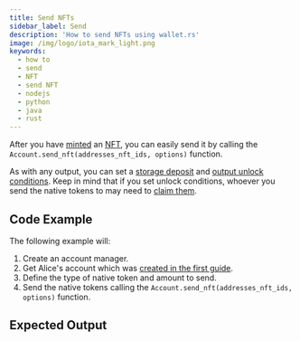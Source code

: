 ```yaml
---
title: Send NFTs
sidebar_label: Send
description: 'How to send NFTs using wallet.rs'
image: /img/logo/iota_mark_light.png
keywords:
  - how to
  - send
  - NFT
  - send NFT
  - nodejs
  - python
  - java
  - rust
---
```



After you have [minted](01_mint_nft.mdx) an
[NFT](https://wiki.iota.org/shimmer/introduction/explanations/what_is_stardust/tokenization#non-fungible-tokens-nfts),
you can easily send it by calling the `Account.send_nft(addresses_nft_ids, options)` function.

As with any output, you can set a
[storage deposit](https://wiki.iota.org/shimmer/introduction/explanations/what_is_stardust/storage_deposit) and
[output unlock conditions](https://wiki.iota.org/shimmer/introduction/explanations/what_is_stardust/unlock_conditions).
Keep in mind that if you set unlock conditions, whoever you send the native tokens to may need to
[claim them](../outputs_and_transactions/04_claim_outputs.mdx).

## Code Example

<ReplaceNFTId />

The following example will:

1. Create an account manager.
2. Get Alice's account which was [created in the first guide](../accounts_and_addresses/01_create_a_wallet_account.mdx).
3. Define the type of native token and amount to send.
4. Send the native tokens calling the `Account.send_nft(addresses_nft_ids, options)` function.

<Tabs groupId='language' queryString>
  <TabItem value='rust' label='Rust'>
    <RustCode />
  </TabItem>
  <TabItem value='typescript-node' label='Typescript (Node.js)'>
    <NodejsCode />
  </TabItem>
  <TabItem value='python' label='Python'>
    <PythonCode />
  </TabItem>
  <TabItem value='java' label='Java'>
    <JavaCode />
  </TabItem>
</Tabs>

## Expected Output

<Tabs groupId='language' queryString>
  <TabItem value='rust' label='Rust'>
    <RustOutput />
  </TabItem>
  <TabItem value='typescript-node' label='Typescript (Node.js)'>
    <NodejsOutput />
  </TabItem>
  <TabItem value='python' label='Python'>
    <PythonOutput />
  </TabItem>
  <TabItem value='java' label='Java'>
    <JavaOutput />
  </TabItem>
</Tabs>
